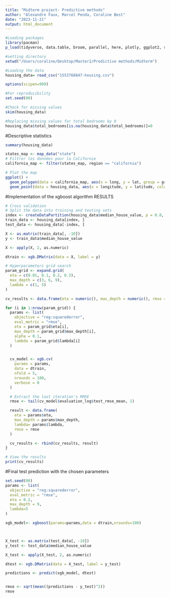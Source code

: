 ```yaml
---
title: "Midterm project- Predictive methods"
author: "Alexandre Faux, Marcel Penda, Coraline Best"
date: "2023-11-21"
output: html_document
---
```


```r
#Loading packages
library(pacman)
p_load(tidyverse, data.table, broom, parallel, here, plotly, ggplot2, stargazer, magrittr,skimr,janitor,  tidymodels, ADAPTS, caret, yardstick, rlang, parsnip, sandwich, lmtest, haven, tinytex, rdrobust,dplyr, plotrix, plyr,readxl, usmap, stringr, finalfit, scales,tidyr, gridExtra, patchwork, EventStudy, fixest,kableExtra,wesanderson, gtsummary, maps, cowplot, corrplot, ggcorrplot, ggthemes,wesanderson, mgcv, lmtest, pdp,randomForest, plotmo,plot3D, leaflet, mapview,raster, rgdal, geodata, sf, usmap, xgboost)

#setting directory
setwd("/Users/coraline/Desktop/Master2/Predictive methods/Midterm")

#Loading the data
housing_data= read_csv("1553768847-housing.csv")

options(scipen=999)

#For reproducibility
set.seed(00)

```



```r
#Check for missing values
skim(housing_data)

#Replacing missing values for total bedrooms by 0
housing_data$total_bedrooms[is.na(housing_data$total_bedrooms)]=0

```

#Descriptive statistics
```r
summary(housing_data)
```


```r
states_map <- map_data("state")
# Filtrer les données pour la Californie
california_map <- filter(states_map, region == "california")

# Plot the map
ggplot() +
  geom_polygon(data = california_map, aes(x = long, y = lat, group = group), fill = NA, color = "black")+
  geom_point(data = housing_data, aes(x = longitude, y = latitude, color = median_house_value), size = 1)+scale_color_gradient(low = "#F0E442" , high = "red",name = "Median house value")+theme_bw()  +theme(panel.border= element_blank(), panel.grid.major= element_blank(), panel.grid.minor=element_blank())
```

#Implementation of the xgboost algorithm RESULTS
```r
# Cross validation
# Split the data into training and testing sets
index <- createDataPartition(housing_data$median_house_value, p = 0.8, list = FALSE)
train_data <- housing_data[index, ]
test_data <- housing_data[-index, ]

X <- as.matrix(train_data[, -10]) 
y <- train_data$median_house_value

X <- apply(X, 2, as.numeric)

dtrain <- xgb.DMatrix(data = X, label = y)

# Hyperparameters grid search
param_grid <- expand.grid(
  eta = c(0.01, 0.1, 0.2, 0.3),
  max_depth = c(3, 6, 9),
  lambda = c(1, 5)
)

cv_results <- data.frame(eta = numeric(), max_depth = numeric(), rmse = numeric())

for (i in 1:nrow(param_grid)) {
  params <- list(
    objective = "reg:squarederror",
    eval_metric = "rmse",
    eta = param_grid$eta[i],
    max_depth = param_grid$max_depth[i],
    alpha = 0.1,
    lambda = param_grid$lambda[i]
  )


  cv_model <- xgb.cv(
    params = params,
    data = dtrain,
    nfold = 5,  
    nrounds = 100,  
    verbose = 0
  )

  # Extract the last iteration's RMSE
  rmse <- tail(cv_model$evaluation_log$test_rmse_mean, 1)

  result <- data.frame(
    eta = params$eta,
    max_depth = params$max_depth,
    lambda= params$lambda,
    rmse = rmse
  )

  cv_results <- rbind(cv_results, result)
}

# View the results
print(cv_results)

```

#Final test prediction with the chosen parameters
```r
set.seed(00)
params <- list(
  objective = "reg:squarederror",
  eval_metric = "rmse",
  eta = 0.2,
  max_depth = 9,
  lambda=5
)

xgb_model<- xgboost(params=params,data = dtrain,nrounds=100)



X_test <- as.matrix(test_data[, -10]) 
y_test <- test_data$median_house_value

X_test <- apply(X_test, 2, as.numeric)

dtest <- xgb.DMatrix(data = X_test, label = y_test)

predictions <- predict(xgb_model, dtest)


rmse <- sqrt(mean((predictions - y_test)^2))
rmse
```
